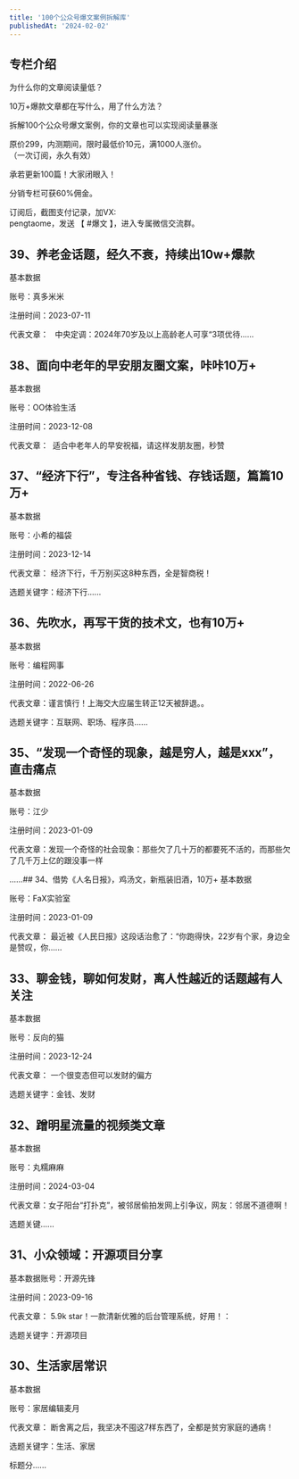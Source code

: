```yaml
---
title: '100个公众号爆文案例拆解库'
publishedAt: '2024-02-02'
---
```


## 专栏介绍

为什么你的文章阅读量低？  
  
10万+爆款文章都在写什么，用了什么方法？  
  
拆解100个公众号爆文案例，你的文章也可以实现阅读量暴涨  
  
原价299，内测期间，限时最低价10元，满1000人涨价。  
（一次订阅，永久有效）  
  
承若更新100篇！大家闭眼入！  
  
分销专栏可获60%佣金。  
  
订阅后，截图支付记录，加VX:  
pengtaome，发送 【 #爆文 】，进入专属微信交流群。

## 39、养老金话题，经久不衰，持续出10w+爆款
基本数据

账号：真多米米

注册时间：2023-07-11

代表文章：   中央定调：2024年70岁及以上高龄老人可享“3项优待......

## 38、面向中老年的早安朋友圈文案，咔咔10万+
基本数据

账号：OO体验生活

注册时间：2023-12-08

代表文章：  适合中老年人的早安祝福，请这样发朋友圈，秒赞 

## 37、“经济下行”，专注各种省钱、存钱话题，篇篇10万+
基本数据

账号：小希的福袋

注册时间：2023-12-14

代表文章： 经济下行，千万别买这8种东西，全是智商税！

选题关键字：经济下行......

## 36、先吹水，再写干货的技术文，也有10万+
基本数据

账号：编程网事

注册时间：2022-06-26

代表文章：谨言慎行！上海交大应届生转正12天被辞退。。

选题关键字：互联网、职场、程序员......

## 35、“发现一个奇怪的现象，越是穷人，越是xxx”，直击痛点
基本数据

账号：江少

注册时间：2023-01-09

代表文章：发现一个奇怪的社会现象：那些欠了几十万的都要死不活的，而那些欠了几千万上亿的跟没事一样

......## 34、借势《人名日报》，鸡汤文，新瓶装旧酒，10万+
基本数据

账号：FaX实验室

注册时间：2023-01-09

代表文章： 最近被《人民日报》这段话治愈了：“你跑得快，22岁有个家，身边全是赞叹，你......

## 33、聊金钱，聊如何发财，离人性越近的话题越有人关注
基本数据

账号：反向的猫

注册时间：2023-12-24

代表文章： 一个很变态但可以发财的偏方

选题关键字：金钱、发财



## 32、蹭明星流量的视频类文章
基本数据

账号：丸糯麻麻 

注册时间：2024-03-04

代表文章：女子阳台“打扑克”，被邻居偷拍发网上引争议，网友：邻居不道德啊！

选题关键......

## 31、小众领域：开源项目分享
基本数据账号：开源先锋

注册时间：2023-09-16

代表文章： 5.9k star！一款清新优雅的后台管理系统，好用！：

选题关键字：开源项目

## 30、生活家居常识
基本数据

账号：家居编辑麦月

代表文章： 断舍离之后，我坚决不囤这7样东西了，全都是贫穷家庭的通病！

选题关键字：生活、家居

标题分......


